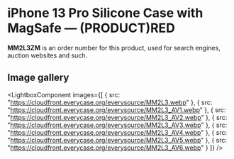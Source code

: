 
# iPhone 13 Pro Silicone Case with MagSafe — (PRODUCT)RED

<Callout type='info' emoji='👉🏻'>**MM2L3ZM** is an order number for this product, used for search engines, auction websites and such.</Callout>

## Image gallery

<LightboxComponent
    images={[
      {
        src: "https://cloudfront.everycase.org/everysource/MM2L3.webp"
      },
      {
        src: "https://cloudfront.everycase.org/everysource/MM2L3_AV1.webp"
      },
      {
        src: "https://cloudfront.everycase.org/everysource/MM2L3_AV2.webp"
      },
      {
        src: "https://cloudfront.everycase.org/everysource/MM2L3_AV3.webp"
      },
      {
        src: "https://cloudfront.everycase.org/everysource/MM2L3_AV4.webp"
      },
      {
        src: "https://cloudfront.everycase.org/everysource/MM2L3_AV5.webp"
      },
      {
        src: "https://cloudfront.everycase.org/everysource/MM2L3_AV6.webp"
      }
    ]}
  />
